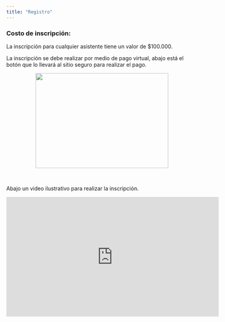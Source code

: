 ```yaml
---
title: "Registro"
---
```


### Costo de inscripción:

La inscripción para cualquier asistente tiene un valor de $100.000. 

La inscripción se debe realizar por medio de pago virtual, abajo está el botón que lo llevará al sitio seguro para realizar el pago.

<center>
<a href="http://www.pagovirtual.unal.edu.co/index.php"><img border="0" src="imagenes/IDENTIFICADORPAGOVIRTUALUN.png" width="350" height="250"></a>
</center>

<br/>

Abajo un video ilustrativo para realizar la inscripción.

<center>
<iframe width="560" height="315" src="https://www.youtube.com/embed/6SkH_ZHfgWQ" frameborder="0" allow="accelerometer; autoplay; encrypted-media; gyroscope; picture-in-picture" allowfullscreen></iframe>
</center>
